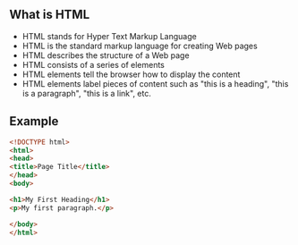 <Section>
<Title> HTML 5 </Title>
</Section>

<Section>

## What is HTML
 
* HTML stands for Hyper Text Markup Language
* HTML is the standard markup language for creating Web pages
* HTML describes the structure of a Web page
* HTML consists of a series of elements
* HTML elements tell the browser how to display the content
* HTML elements label pieces of content such as "this is a heading", "this is a paragraph", "this is a link", etc.

</Section>

<Section>

## Example
```html
<!DOCTYPE html>
<html>
<head>
<title>Page Title</title>
</head>
<body>

<h1>My First Heading</h1>
<p>My first paragraph.</p>

</body>
</html>
```
</Section>
